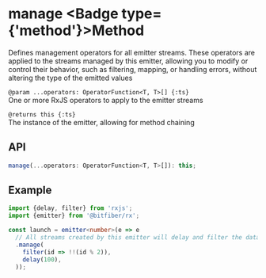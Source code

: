 
# manage <Badge type={'method'}>Method</Badge>

Defines management operators for all emitter streams.
These operators are applied to the streams managed by this emitter,
allowing you to modify or control their behavior, such as filtering,
mapping, or handling errors, without altering the type of the emitted values

`@param ...operators: OperatorFunction<T, T>[] {:ts}`   
One or more RxJS operators to apply to the emitter streams

`@returns this {:ts}`  
The instance of the emitter, allowing for method chaining

## API

```ts copy
manage(...operators: OperatorFunction<T, T>[]): this;
```

## Example

```ts copy
import {delay, filter} from 'rxjs';
import {emitter} from '@bitfiber/rx';

const launch = emitter<number>(e => e
  // All streams created by this emitter will delay and filter the data
  .manage(
    filter(id => !!(id % 2)),
    delay(100),
  ));
```
